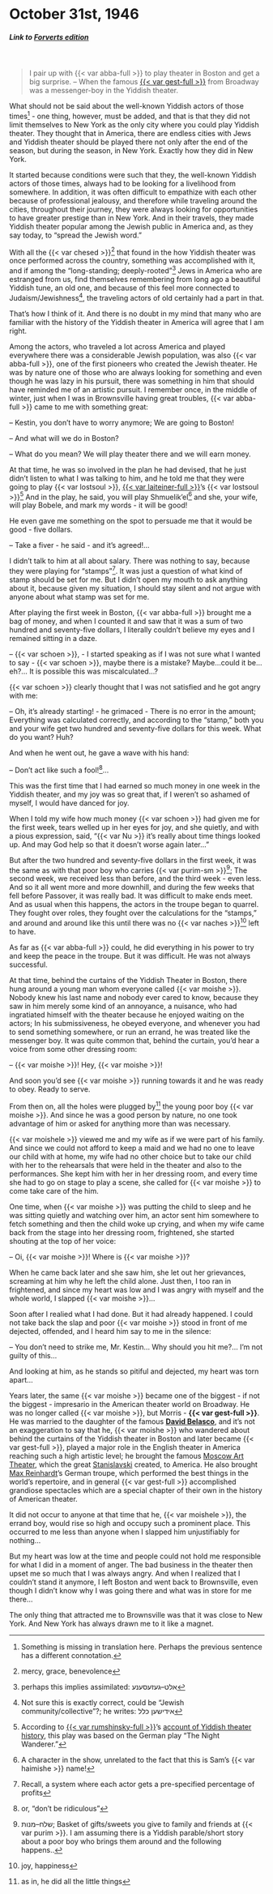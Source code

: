 # October 31st, 1946

##### _Link to [Forverts edition](https://www.nli.org.il/en/newspapers/frw/1946/10/31/01/)_ {.unnumbered}

<br>

> I pair up with {{< var abba-full >}} to play theater in Boston and get a big surprise. -- When the famous [{{< var gest-full >}}](https://en.wikipedia.org/wiki/Morris_Gest) from Broadway was a messenger-boy in the Yiddish theater.


What should not be said about the well-known Yiddish actors of those times^[Something is missing in translation here. Perhaps the previous sentence has a different connotation.] - one thing, however, must be added, and that is that they did not limit themselves to New York as the only city where you could play Yiddish theater. They thought that in America, there are endless cities with Jews and Yiddish theater should be played there not only after the end of the season, but during the season, in New York. Exactly how they did in New York.


It started because conditions were such that they, the well-known Yiddish actors of those times, always had to be looking for a livelihood from somewhere. In addition, it was often difficult to empathize with each other because of professional jealousy, and therefore while traveling around the cities, throughout their journey, they were always looking for opportunities to have greater prestige than in New York. And in their travels, they made Yiddish theater popular among the Jewish public in America and, as they say today, to "spread the Jewish word."

With all the {{< var chesed >}}^[mercy, grace, benevolence] that found in the how Yiddish theater was once performed across the country, something was accomplished with it, and if among the "long-standing; deeply-rooted"^[perhaps this implies assimilated: אלט–געזעסענע] Jews in America who are estranged from us, find themselves remembering from long ago a beautiful Yiddish tune, an old one, and because of this feel more connected to Judaism/Jewishness^[Not sure this is exactly correct, could be "Jewish community/collective"?; he writes: אידישען כלל], the traveling actors of old certainly had a part in that.

That's how I think of it. And there is no doubt in my mind that many who are familiar with the history of the Yiddish theater in America will agree that I am right.

Among the actors, who traveled a lot across America and played everywhere there was a considerable Jewish population, was also {{< var abba-full >}}, one of the first pioneers who created the Jewish theater. He was by nature one of those who are always looking for something and even though he was lazy in his pursuit, there was something in him that should have reminded me of an artistic pursuit.
I remember once, in the middle of winter, just when I was in Brownsville having great troubles, {{< var abba-full >}} came to me with something great:

-- Kestin, you don't have to worry anymore; We are going to Boston!

-- And what will we do in Boston?

-- What do you mean? We will play theater there and we will earn money.

At that time, he was so involved in the plan he had devised, that he just didn't listen to what I was talking to him, and he told me that they were going to play {{< var lostsoul >}}, [{{< var laiteiner-full >}}](https://en.wikipedia.org/wiki/Joseph_Lateiner)'s {{< var lostsoul >}}^[According to [{{< var rumshinsky-full >}}](https://en.wikipedia.org/wiki/Joseph_Rumshinsky)'s [account of Yiddish theater history](https://www.moyt.org/exhibitions/rumshinsky/series/1952.12.08.htm), this play was based on the German play "The Night Wanderer."] And in the play, he said, you will play Shmuelik'el^[A character in the show, unrelated to the fact that this is Sam's {{< var haimishe >}} name!] and she, your wife, will play Bobele, and mark my words - it will be good!

He even gave me something on the spot to persuade me that it would be good - five dollars.

-- Take a fiver - he said - and it's agreed!...


I didn't talk to him at all about salary. There was nothing to say, because they were playing for "stamps"^[Recall, a system where each actor gets a pre-specified percentage of profits]. It was just a question of what kind of stamp should be set for me. But I didn't open my mouth to ask anything about it, because given my situation, I should stay silent and not argue with anyone about what stamp was set for me.

After playing the first week in Boston, {{< var abba-full >}} brought me a bag of money, and when I counted it and saw that it was a sum of two hundred and seventy-five dollars, I literally couldn't believe my eyes and I remained sitting in a daze. 

-- {{< var schoen >}}, - I started speaking as if I was not sure what I wanted to say - {{< var schoen >}}, maybe there is a mistake? Maybe...could it be... eh?... It is possible this was miscalculated...?

{{< var schoen >}} clearly thought that I was not satisfied and he got angry with me:

-- Oh, it's already starting! - he grimaced - There is no error in the amount; Everything was calculated correctly, and according to the "stamp," both you and your wife get two hundred and seventy-five dollars for this week. What do you want? Huh?

And when he went out, he gave a wave with his hand:

-- Don't act like such a fool!^[or, "don't be ridiculous"]...

This was the first time that I had earned so much money in one week in the Yiddish theater, and my joy was so great that, if I weren't so ashamed of myself, I would have danced for joy.

When I told my wife how much money {{< var schoen >}} had given me for the first week, tears welled up in her eyes for joy, and she quietly, and with a pious expression, said, "{{< var Nu >}} it's really about time things looked up. And may God help so that it doesn't worse again later..."

But after the two hundred and seventy-five dollars in the first week, it was the same as with that poor boy who carries {{< var purim-sm >}}^[שלח–מנות; Basket of gifts/sweets you give to family and friends at {{< var purim >}}. I am assuming there is a Yiddish parable/short story about a poor boy who brings them around and the following happens..]; The second week, we received less than before, and the third week - even less. And so it all went more and more downhill, and during the few weeks that fell before Passover, it was really bad. It was difficult to make ends meet. And as usual when this happens, the actors in the troupe began to quarrel. They fought over roles, they fought over the calculations for the "stamps," and around and around like this until there was no {{< var naches >}}^[joy, happiness] left to have.

As far as {{< var abba-full >}} could, he did everything in his power to try and keep the peace in the troupe. But it was difficult. He was not always successful.

At that time, behind the curtains of the Yiddish Theater in Boston, there hung around a young man whom everyone called {{< var moishe >}}. Nobody knew his last name and nobody ever cared to know, because they saw in him merely some kind of an annoyance, a nuisance, who had ingratiated himself with the theater because he enjoyed waiting on the actors; In his submissiveness, he obeyed everyone, and whenever you had to send something somewhere, or run an errand, he was treated like the messenger boy. It was quite common that, behind the curtain, you'd hear a voice from some other dressing room:

-- {{< var moishe >}}! Hey, {{< var moishe >}}!

And soon you'd see {{< var moishe >}} running towards it and he was ready to obey. Ready to serve.

From then on, all the holes were plugged by^[as in, he did all the little things] the young poor boy {{< var moishe >}}. And since he was a good person by nature, no one took advantage of him or asked for anything more than was necessary.

{{< var moishele >}} viewed me and my wife as if we were part of his family. And since we could not afford to keep a maid and we had no one to leave our child with at home, my wife had no other choice but to take our child with her to the rehearsals that were held in the theater and also to the performances. She kept him with her in her dressing room, and every time she had to go on stage to play a scene, she called for {{< var moishe >}} to come take care of the him.

One time, when {{< var moishe >}} was putting the child to sleep and he was sitting quietly and watching over him, an actor sent him somewhere to fetch something and then the child woke up crying, and when my wife came back from the stage into her dressing room, frightened, she started shouting at the top of her voice:

-- Oi, {{< var moishe >}}! Where is {{< var moishe >}}?


When he came back later and she saw him, she let out her grievances, screaming at him why he left the child alone. Just then, I too ran in frightened, and since my heart was low and I was angry with myself and the whole world, I slapped {{< var moishe >}}...

Soon after I realied what I had done. But it had already happened. I could not take back the slap and poor {{< var moishe >}} stood in front of me dejected, offended, and I heard him say to me in the silence:

-- You don't need to strike me, Mr. Kestin... Why should you hit me?... I'm not guilty of this...

And looking at him, as he stands so pitiful and dejected, my heart was torn apart... 

Years later, the same {{< var moishe >}} became one of the biggest - if not the biggest - impresario in the American theater world on Broadway. He was no longer called {{< var moishe >}}, but Morris - **{{< var gest-full >}}**. He was married to the daughter of the famous [**David Belasco**](https://en.wikipedia.org/wiki/David_Belasco), and it's not an exaggeration to say that he, {{< var moishe >}} who wandered about behind the curtains of the Yiddish theater in Boston and later became {{< var gest-full >}}, played a major role in the English theater in America reaching such a high artistic level; he brought the famous [Moscow Art Theater](https://en.wikipedia.org/wiki/Moscow_Art_Theatre), which the great [Stanislavski](https://en.wikipedia.org/wiki/Konstantin_Stanislavski) created, to America. He also brought [Max Reinhardt](https://en.wikipedia.org/wiki/Max_Reinhardt)'s German troupe, which performed the best things in the world's repertoire, and in general {{< var gest-full >}} accomplished grandiose spectacles which are a special chapter of their own in the history of American theater. 

It did not occur to anyone at that time that he, {{< var moishele >}}, the errand boy, would rise so high and occupy such a prominent place. This occurred to me less than anyone when I slapped him unjustifiably for nothing...

But my heart was low at the time and people could not hold me responsible for what I did in a moment of anger. The bad business in the theater then upset me so much that I was always angry. And when I realized that I couldn't stand it anymore, I left Boston and went back to Brownsville, even though I didn't know why I was going there and what was in store for me there...

The only thing that attracted me to Brownsville was that it was close to New York. And New York has always drawn me to it like a magnet.

